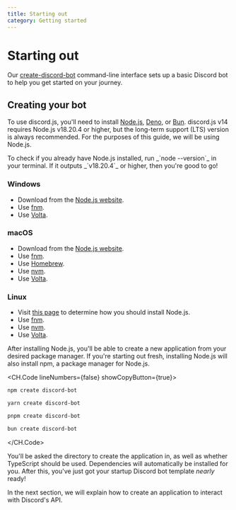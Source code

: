 ```yaml
---
title: Starting out
category: Getting started
---
```


# Starting out

Our [create-discord-bot](https://github.com/discordjs/discord.js/tree/main/packages/create-discord-bot) command-line interface sets up a basic Discord bot to help you get started on your journey.

## Creating your bot

To use discord.js, you'll need to install [Node.js](https://nodejs.org), [Deno](https://deno.com), or [Bun](https://bun.sh). discord.js v14 requires Node.js v18.20.4 or higher, but the long-term support (LTS) version is always recommended. For the purposes of this guide, we will be using Node.js.

<Alert title="Tip" type="info">
	To check if you already have Node.js installed, run _`node --version`_ in your terminal. If it outputs _`v18.20.4`_ or
	higher, then you're good to go!
</Alert>

### Windows

- Download from the [Node.js website](https://nodejs.org).
- Use [fnm](https://github.com/Schniz/fnm).
- Use [Volta](https://volta.sh).

### macOS

- Download from the [Node.js website](https://nodejs.org/).
- Use [fnm](https://github.com/Schniz/fnm).
- Use [Homebrew](https://formulae.brew.sh/formula/node).
- Use [nvm](https://github.com/nvm-sh/nvm?tab=readme-ov-file#installing-and-updating).
- Use [Volta](https://volta.sh).

### Linux

- Visit [this page](https://nodejs.org/en/download/package-manager) to determine how you should install Node.js.
- Use [fnm](https://github.com/Schniz/fnm).
- Use [nvm](https://github.com/nvm-sh/nvm).
- Use [Volta](https://volta.sh).

After installing Node.js, you'll be able to create a new application from your desired package manager. If you're starting out fresh, installing Node.js will also install npm, a package manager for Node.js.

<CH.Code lineNumbers={false} showCopyButton={true}>

```sh npm
npm create discord-bot
```

```sh yarn
yarn create discord-bot
```

```sh pnpm
pnpm create discord-bot
```

```sh bun
bun create discord-bot
```

</CH.Code>

You'll be asked the directory to create the application in, as well as whether TypeScript should be used. Dependencies will automatically be installed for you. After this, you've just got your startup Discord bot template _nearly_ ready!

In the next section, we will explain how to create an application to interact with Discord's API.
